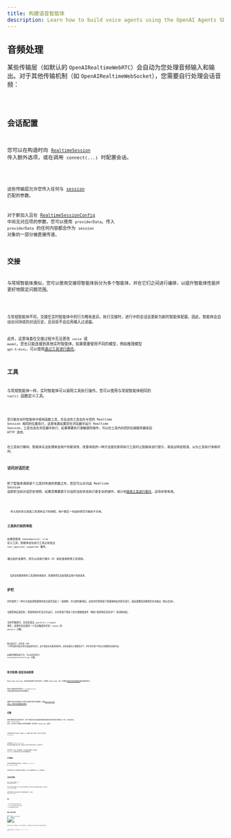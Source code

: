 ```yaml
---
title: 构建语音智能体
description: Learn how to build voice agents using the OpenAI Agents SDK, what features are available, how to architecture your application, and more.
---
```



## 音频处理

某些传输层（如默认的 `OpenAIRealtimeWebRTC`）会自动为您处理音频输入和输出。对于其他传输机制（如 `OpenAIRealtimeWebSocket`），您需要自行处理会话音频：

<Code lang="typescript" code={handleAudioExample} />

## 会话配置

您可以在构造时向 [`RealtimeSession`](/openai-agents-js/openai/agents-realtime/classes/realtimesession/) 传入额外选项，或在调用 `connect(...)` 时配置会话。

<Code lang="typescript" code={configureSessionExample} />

这些传输层允许您传入任何与 [session](https://platform.openai.com/docs/api-reference/realtime-client-events/session/update) 匹配的参数。

对于新加入且在 [RealtimeSessionConfig](/openai-agents-js/openai/agents-realtime/type-aliases/realtimesessionconfig/) 中尚无对应项的参数，您可以使用 `providerData`。传入 `providerData` 的任何内容都会作为 `session` 对象的一部分被直接传递。

## 交接

与常规智能体类似，您可以使用交接将智能体拆分为多个智能体，并在它们之间进行编排，以提升智能体性能并更好地限定问题范围。

<Code lang="typescript" code={multiAgentsExample} />

与常规智能体不同，交接在实时智能体中的行为略有差异。执行交接时，进行中的会话会更新为新的智能体配置。因此，智能体会自动访问持续的对话历史，且目前不会应用输入过滤器。

此外，这意味着在交接过程中无法更改 `voice` 或 `model`。您也只能连接到其他实时智能体。如果需要使用不同的模型，例如推理模型 `gpt-5-mini`，可以使用[通过工具进行委托](#delegation-through-tools)。

## 工具

与常规智能体一样，实时智能体可以调用工具执行操作。您可以使用与常规智能体相同的 `tool()` 函数定义工具。

<Code lang="typescript" code={defineToolExample} />

您只能在实时智能体中使用函数工具，并且这些工具会在与您的 Realtime Session 相同的位置执行。这意味着如果您在浏览器中运行 Realtime Session，工具也会在浏览器中执行。如果需要执行更敏感的操作，可以在工具内向您的后端服务器发起 HTTP 请求。

在工具执行期间，智能体无法处理来自用户的新请求。改善体验的一种方法是在即将执行工具时让智能体进行提示，或说出特定短语，以为工具执行争取时间。

### 访问对话历史

除了智能体调用某个工具时传递的参数之外，您还可以访问由 Realtime Session 追踪的当前对话历史快照。如果您需要基于对话的当前状态执行更复杂的操作，或计划[使用工具进行委托](#delegation-through-tools)，这将非常有用。

<Code lang="typescript" code={toolHistoryExample} />

<Aside type="note">
  传入的历史记录是工具调用当下的快照。用户最后一句话的转写可能尚不可用。
</Aside>

### 工具执行前的审批

如果您使用 `needsApproval: true` 定义工具，智能体会在执行工具之前发出 `tool_approval_requested` 事件。

通过监听该事件，您可以向用户展示 UI 来批准或拒绝工具调用。

<Code lang="typescript" code={toolApprovalEventExample} />

<Aside type="note">
  当语音智能体等待工具调用的审批时，智能体将无法处理来自用户的新请求。
</Aside>

## 护栏

护栏提供了一种方式来监测智能体的发言是否违反了一组规则，并立即切断响应。这些护栏检查基于智能体响应的转写进行，因此需要启用模型的文本输出（默认启用）。

当模型响应返回时，您提供的护栏会异步运行，允许您基于预定义的分类触发条件（例如“提到特定禁用词”）来切断响应。

当护栏触发时，会话会发出 `guardrail_tripped` 事件。该事件还会提供一个包含触发护栏的 `itemId` 的 `details` 对象。

<Code lang="typescript" code={guardrailsExample} />

默认情况下，护栏每 100 个字符或在响应文本生成结束时运行。由于朗读文本通常更耗时，这意味着在大多数情况下，护栏会在用户听到之前捕捉到违规内容。

如果您想修改此行为，可以向会话传入 `outputGuardrailSettings` 对象。

<Code lang="typescript" code={guardrailSettingsExample} />

## 轮次检测/语音活动检测

Realtime Session 会自动检测用户何时说话，并使用 Realtime API 内置的[语音活动检测模式](https://platform.openai.com/docs/guides/realtime-vad)触发新的轮次。

您可以通过向会话传入 `turnDetection` 对象来更改语音活动检测模式。

<Code lang="typescript" code={turnDetectionExample} />

调整轮次检测设置有助于校准不必要的打断并处理静默。查看[Realtime API 文档，了解不同设置的更多细节](https://platform.openai.com/docs/guides/realtime-vad)

## 打断

使用内置的语音活动检测时，用户打断说话会自动触发智能体根据所说内容检测并更新其上下文。它还会发出 `audio_interrupted` 事件。这可用于立即停止所有音频播放（仅适用于 WebSocket 连接）。

<Code lang="typescript" code={audioInterruptedExample} />

如果您想执行手动打断，例如在 UI 中提供“停止”按钮，您可以手动调用 `interrupt()`：

<Code lang="typescript" code={sessionInterruptExample} />

无论哪种方式，Realtime Session 都会处理对智能体生成的打断，截断其对已对用户所说内容的认知，并更新历史。

如果您使用 WebRTC 连接智能体，它还会清除音频输出。如果使用 WebSocket，您需要自行停止已排队等待播放的音频。

## 文本输入

如果您想向智能体发送文本输入，可以使用 `RealtimeSession` 的 `sendMessage` 方法。

如果您希望让用户以两种模态与智能体交互，或为对话提供额外上下文，这将很有用。

<Code lang="typescript" code={sendMessageExample} />

## 对话历史管理

`RealtimeSession` 会在 `history` 属性中自动管理对话历史：

您可以使用它向用户展示历史，或在其上执行其他操作。由于该历史会在对话过程中不断变化，您可以监听 `history_updated` 事件。

如果您想修改历史，例如完全移除一条消息或更新其转写，可以使用 `updateHistory` 方法。

<Code lang="typescript" code={updateHistoryExample} />

### 限制

1. 目前无法在事后更新/更改函数工具调用
2. 历史中的文本输出需要启用转写和文本模态
3. 因打断而被截断的响应没有转写

## 通过工具进行委托

![通过工具进行委托](https://cdn.openai.com/API/docs/diagram-speech-to-speech-agent-tools.png)

通过将对话历史与工具调用相结合，您可以将对话委托给另一个后端智能体以执行更复杂的操作，然后将其结果返回给用户。

<Code lang="typescript" code={delegationAgentExample} />

下面的代码将在服务器上执行。本示例通过 Next.js 的 server actions 实现。

<Code lang="typescript" code={serverAgentExample} />
